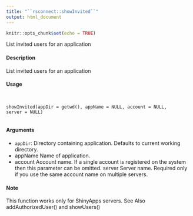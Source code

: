 ```yaml
---
title: "``rsconnect::showInvited``"
output: html_document
---
```


```r
knitr::opts_chunk$set(echo = TRUE)
```



List invited users for an application

#### Description

List invited users for an application

#### Usage
<pre><code>

showInvited(appDir = getwd(), appName = NULL, account = NULL,
server = NULL)

</code></pre>
#### Arguments

* ``appDir``: Directory containing application. Defaults to current working directory.
* appName Name of application.
* account Account name. If a single account is registered on the system then this parameter can be omitted.
server Server name. Required only if you use the same account name on multiple servers.

#### Note
This function works only for ShinyApps servers.
See Also
addAuthorizedUser() and showUsers()